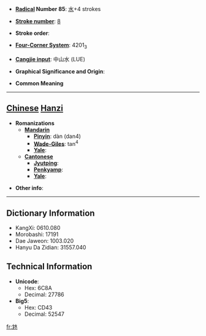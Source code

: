 * '''[[Wiktionary:Chinese radical index| Radical]] Number 85''': [[Wiktionary:Chinese radical index 水|水]]+4 strokes

* '''[[Wiktionary:Chinese total strokes index|Stroke number]]''': [[Wiktionary:Chinese total strokes index 8|8]]

* '''Stroke order''': 

* '''[[Wiktionary:Chinese four corner index|Four-Corner System]]''': 4201<sub>3</sub>

* '''[[Wiktionary:Chinese Cangjie index|Cangjie input]]''': 中山水 (LUE)

* '''Graphical Significance and Origin''': 

* '''Common Meaning'''

----

== [[Chinese]] [[Hanzi]] ==

* '''Romanizations'''
** '''[[Mandarin]]'''
*** '''[[Pinyin]]''': dàn (dan4)
*** '''[[Wade-Giles]]''': tan<sup>4</sup>
*** '''[[Yale]]''': 
** '''[[Cantonese]]'''
*** '''[[Jyutping]]''':
*** '''[[Penkyamp]]''': 
*** '''[[Yale]]''': 

* '''Other info''': 

----

== Dictionary Information ==

* KangXi: 0610.080
* Morobashi: 17191
* Dae Jaweon: 1003.020
* Hanyu Da Zidian: 31557.040

== Technical Information ==

* '''Unicode''':
** Hex: 6C8A
** Decimal: 27786
* '''Big5''':
** Hex: CD43
** Decimal: 52547

[[fr:沊]]